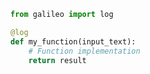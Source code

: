 ```python Python
from galileo import log

@log
def my_function(input_text):
    # Function implementation
    return result 
```